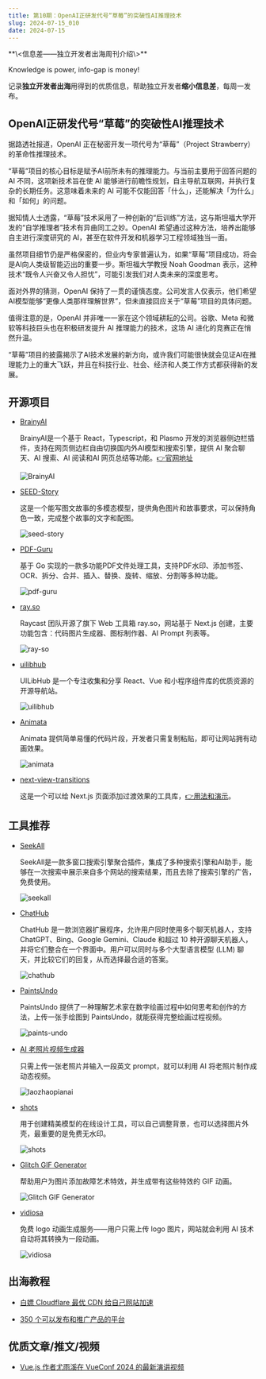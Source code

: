 ```yaml
---
title: 第10期：OpenAI正研发代号“草莓”的突破性AI推理技术
slug: 2024-07-15_010
date: 2024-07-15
---
```


<Aside>
**\<信息差——独立开发者出海周刊介绍\>**

Knowledge is power, info-gap is money!

记录**独立开发者出海**用得到的优质信息，帮助独立开发者**缩小信息差**，每周一发布。

</Aside>

## OpenAI正研发代号“草莓”的突破性AI推理技术

据路透社报道，OpenAI 正在秘密开发一项代号为“草莓”（Project Strawberry）的革命性推理技术。

“草莓”项目的核心目标是赋予AI前所未有的推理能力。与当前主要用于回答问题的 AI 不同，这项新技术旨在使 AI 能够进行前瞻性规划，自主导航互联网，并执行复杂的长期任务。这意味着未来的 AI 可能不仅能回答「什么」，还能解决「为什么」和「如何」的问题。

据知情人士透露，“草莓”技术采用了一种创新的“后训练”方法，这与斯坦福大学开发的“自学推理者”技术有异曲同工之妙。OpenAI 希望通过这种方法，培养出能够自主进行深度研究的 AI，甚至在软件开发和机器学习工程领域独当一面。

虽然项目细节仍是严格保密的，但业内专家普遍认为，如果“草莓”项目成功，将会是AI向人类级智能迈出的重要一步。斯坦福大学教授 Noah Goodman 表示，这种技术“既令人兴奋又令人担忧”，可能引发我们对人类未来的深度思考。

面对外界的猜测，OpenAI 保持了一贯的谨慎态度。公司发言人仅表示，他们希望AI模型能够“更像人类那样理解世界”，但未直接回应关于“草莓”项目的具体问题。

值得注意的是，OpenAI 并非唯一一家在这个领域耕耘的公司。谷歌、Meta 和微软等科技巨头也在积极研发提升 AI 推理能力的技术，这场 AI 进化的竞赛正在悄然升温。

“草莓”项目的披露揭示了AI技术发展的新方向，或许我们可能很快就会见证AI在推理能力上的重大飞跃，并且在科技行业、社会、经济和人类工作方式都获得新的发展。

## 开源项目

- [BrainyAI](https://github.com/luyu0279/BrainyAI)

  BrainyAI是一个基于 React，Typescript，和 Plasmo 开发的浏览器侧边栏插件，支持在网页侧边栏自由切换国内外AI模型和搜索引擎，提供 AI 聚合聊天、AI 搜索、AI 阅读和AI 网页总结等功能。[👉官网地址](https://brainyai.app/utm_source=gap.weijunext.com&utm_medium=pr&utm_campaign=0709)

  ![BrainyAI](/assets/010/brainy-ai.webp)

- [SEED-Story](https://github.com/TencentARC/SEED-Story)

  这是一个能写图文故事的多模态模型，提供角色图片和故事要求，可以保持角色一致，完成整个故事的文字和配图。

  ![seed-story](/assets/010/seed-story.webp)

- [PDF-Guru](https://github.com/kevin2li/PDF-Guru)

  基于 Go 实现的一款多功能PDF文件处理工具，支持PDF水印、添加书签、OCR、拆分、合并、插入、替换、旋转、缩放、分割等多种功能。

  ![pdf-guru](/assets/010/pdf-guru.webp)

- [ray.so](https://github.com/raycast/ray-so)

  Raycast 团队开源了旗下 Web 工具箱 ray.so，网站基于 Next.js 创建，主要功能包含：代码图片生成器、图标制作器、AI Prompt 列表等。

  ![ray-so](/assets/010/ray-so.webp)

- [uilibhub](https://github.com/aidevtoolkit/uilibhub)

  UILibHub 是一个专注收集和分享 React、Vue 和小程序组件库的优质资源的开源导航站。

  ![uilibhub](/assets/010/uilibhub.webp)
  
- [Animata](https://github.com/codse/animata)

  Animata 提供简单易懂的代码片段，开发者只需复制粘贴，即可让网站拥有动画效果。

  ![animata](/assets/010/animata.webp)

- [next-view-transitions](https://github.com/shuding/next-view-transitions)

  这是一个可以给 Next.js 页面添加过渡效果的工具库，[👉用法和演示](https://x.com/weijunext/status/1811588664150892830)。


## 工具推荐

- [SeekAll](https://seekall.ai/)

  SeekAll是一款多窗口搜索引擎聚合插件，集成了多种搜索引擎和AI助手，能够在一次搜索中展示来自多个网站的搜索结果，而且去除了搜索引擎的广告，免费使用。

  ![seekall](/assets/010/seek-all.webp)

- [ChatHub](https://app.chathub.gg/?ref=gapismoney)

  ChatHub 是一款浏览器扩展程序，允许用户同时使用多个聊天机器人，支持 ChatGPT、Bing、Google Gemini、Claude 和超过 10 种开源聊天机器人，并将它们整合在一个界面中。用户可以同时与多个大型语言模型 (LLM) 聊天，并比较它们的回复，从而选择最合适的答案。

  ![chathub](/assets/010/chathub.webp)

- [PaintsUndo](https://lllyasviel.github.io/pages/paints_undo/)

  PaintsUndo 提供了一种理解艺术家在数字绘画过程中如何思考和创作的方法，上传一张手绘图到 PaintsUndo，就能获得完整绘画过程视频。

  ![paints-undo](/assets/010/paints-undo.webp)

- [AI 老照片视频生成器](https://laozhaopianai.com/)

  只需上传一张老照片并输入一段英文 prompt，就可以利用 AI 将老照片制作成动态视频。

  ![laozhaopianai](/assets/010/laozhaopianai.webp)

- [shots](https://shots.so/)

  用于创建精美模型的在线设计工具，可以自己调整背景，也可以选择图片外壳，最重要的是免费无水印。

  ![shots](/assets/010/shots-so.webp)

- [Glitch GIF Generator](https://glitchgenerator.com/)

  帮助用户为图片添加故障艺术特效，并生成带有这些特效的 GIF 动画。

  ![Glitch GIF Generator](/assets/010/glitchgenerator.webp)

- [vidiosa](https://logo.vidiosa.com/)

  免费 logo 动画生成服务——用户只需上传 logo 图片，网站就会利用 AI 技术自动将其转换为一段动画。

  ![vidiosa](/assets/010/vidiosa.webp)


## 出海教程

- [白嫖 Cloudflare 最优 CDN 给自己网站加速](https://www.youtube.com/watch?v=XiseBoIrOPc)

- [350 个可以发布和推广产品的平台](https://docs.google.com/spreadsheets/u/0/d/1Ky8NU5nhSi_zYHBbvxvofOmMRZf0r3MwiM0apoe8Pvk/htmlview?pli=1#)


## 优质文章/推文/视频

- [Vue.js 作者尤雨溪在 VueConf 2024 的最新演讲视频](https://www.bilibili.com/video/BV1q1421b7YR/)